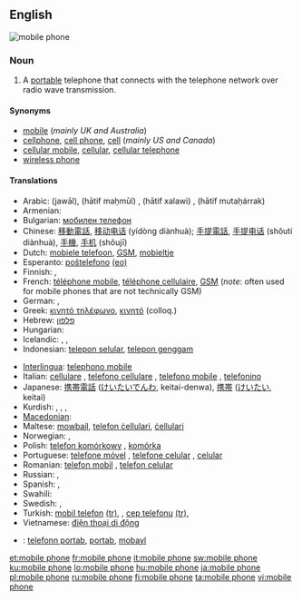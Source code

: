 ==English==
[[Image:Several mobile phones.png|thumb|mobile phone]]
{{wikipedia}}

===Noun===
{{en-noun|sg=[[mobile]] [[phone]]}}

# A [[portable]] telephone that connects with the telephone network over radio wave transmission.

====Synonyms====
* [[mobile]] (''mainly UK and Australia'')
* [[cellphone]], [[cell phone]], [[cell]] (''mainly US and Canada'')
* [[cellular mobile]], [[cellular]], [[cellular telephone]]
* [[wireless phone]]

====Translations====
{{trans-top|A portable telephone}}
* Arabic: {{Arab|[[جوال]]}} (jawāl), {{Arab|[[هاتف محمول]]}} (hātif maḥmūl) {{m}}, {{Arab|[[هاتف خلوي]]}} (hātif xalawi) {{m}}, {{Arab|[[هاتف متحرك]]}} (hātif mutaḥárrak) {{m}}
* Armenian: {{t|hy|բջջային հեռախոս|tr=bǰǰayin heṙaxos|sc=Armn}}
* Bulgarian: [[мобилен телефон]] {{m}}
* Chinese: [[移動電話]], [[移动电话]] (yídòng diànhuà); [[手提電話]], [[手提电话]] (shŏutí diànhuà), [[手機]], [[手机]] (shǒujī)
* Dutch: [[mobiele telefoon]], [[GSM]], [[mobieltje]] {{a|colloquial|diminutive}}
* Esperanto: [[posxtelefono|poŝtelefono]] [[:eo:posxtelefono|(eo)]]
* Finnish: {{t+|fi|matkapuhelin}}, {{t+|fi|kännykkä}}
* French: [[téléphone mobile]], [[téléphone cellulaire]], [[GSM]] (''note'': often used for mobile phones that are not technically GSM)
* German: {{t+|de|Handy}}, {{t+|de|Mobiltelefon}}
* Greek: [[κινητό τηλέφωνο]], [[κινητό]] (colloq.)
* Hebrew: [[פלפון]]
* Hungarian: {{t|hu|mobiltelefon}}
* Icelandic: {{t+|is|farsími|m}}, {{t+|is|gemsi|m}}, {{t-|is|GSM-sími|m}}
* Indonesian: [[telepon selular]], [[telepon genggam]]
{{trans-mid}}
* [[Interlingua]]: [[telephono mobile]]
* Italian: [[cellulare]] {{m}}, [[telefono cellulare]] {{m}}, [[telefono mobile]] {{m}}, [[telefonino]] {{m}}
* Japanese: [[携帯電話]] ([[けいたいでんわ]], keitai-denwa), [[携帯]] ([[けいたい]], keitai)
* Kurdish: {{t+|ku|telefona destan|f}}, {{t+|ku|telefona berîkê|f}}, {{t+|ku|telefona bêtêl|f}}, {{t+|ku|telefona mobîl|f}}
* [[Macedonian]]: {{t|mk|мобилен телефон|m|tr=móbilen telefón|sc=Cyrl|xs=Macedonian}}
* Maltese: [[mowbajl]], [[telefon ċellulari]], [[ċellulari]]
* Norwegian: {{t+|no|mobiltelefon|m}}, {{t-|no|mobil|m}}
* Polish: [[telefon komórkowy]] {{m}}, [[komórka]] {{f}} {{a|colloquial}}
* Portuguese: [[telefone móvel]] {{m}}, [[telefone celular]] {{m}}, [[celular]] {{m}}
* Romanian: [[telefon mobil]] {{n}}, [[telefon celular]] {{n}}
* Russian: {{t-|ru|мобильный телефон|m|tr=mobíl'nyj telefón|sc=Cyrl}}, {{t-|ru|сотовый телефон|m|tr=sótovyj telefón|sc=Cyrl}}
* Spanish: {{t-|es|teléfono móvil}}, {{t+|es|móvil|m}}
* Swahili: {{t|sw|rununu}}
* Swedish: {{t+|sv|mobiltelefon}}, {{t+|sv|mobil}}
* Turkish: [[mobil telefon]] [[:tr:mobil telefon|(tr)]], {{n}}, [[cep telefonu]] [[:tr:cep telefonu|(tr)]], {{n}}
* Vietnamese: [[điện thoại di động]]
{{trans-bottom}}

{{checktrans-top}}
<!--added {{ttbc}}s here.-->
<!-- Check the name of the language: Kriol, Creole or what -->
* {{ttbc|Kriol}}: [[telefonn portab]],  [[portab]],  [[mobayl]]
{{trans-bottom}}

[[et:mobile phone]]
[[fr:mobile phone]]
[[it:mobile phone]]
[[sw:mobile phone]]
[[ku:mobile phone]]
[[lo:mobile phone]]
[[hu:mobile phone]]
[[ja:mobile phone]]
[[pl:mobile phone]]
[[ru:mobile phone]]
[[fi:mobile phone]]
[[ta:mobile phone]]
[[vi:mobile phone]]